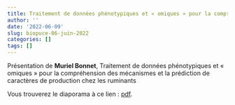 ```yaml
---
title: Traitement de données phénotypiques et « omiques » pour la compréhension des mécanismes et la prédiction de caractères de production chez les ruminants, Muriel Bonnet
author: ''
date: '2022-06-09'
slug: biopuce-06-juin-2022
categories: []
tags: []
---
```


Présentation de **Muriel Bonnet**, Traitement de données phénotypiques et « omiques » pour la compréhension des mécanismes et la prédiction de caractères de production chez les ruminants

Vous trouverez le diaporama à ce lien : [pdf](/diapos/2022_WorkshopBiopuce_UMRherbivores_MBonnet_Diffusion.pdf).
